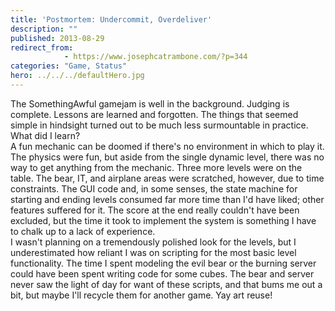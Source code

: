 ```yaml
---
title: 'Postmortem: Undercommit, Overdeliver'
description: ""
published: 2013-08-29
redirect_from: 
            - https://www.josephcatrambone.com/?p=344
categories: "Game, Status"
hero: ../../../defaultHero.jpg
---
```

The SomethingAwful gamejam is well in the background. Judging is complete. Lessons are learned and forgotten. The things that seemed simple in hindsight turned out to be much less surmountable in practice. What did I learn?  
A fun mechanic can be doomed if there's no environment in which to play it. The physics were fun, but aside from the single dynamic level, there was no way to get anything from the mechanic. Three more levels were on the table. The bear, IT, and airplane areas were scratched, however, due to time constraints. The GUI code and, in some senses, the state machine for starting and ending levels consumed far more time than I'd have liked; other features suffered for it. The score at the end really couldn't have been excluded, but the time it took to implement the system is something I have to chalk up to a lack of experience.  
I wasn't planning on a tremendously polished look for the levels, but I underestimated how reliant I was on scripting for the most basic level functionality. The time I spent modeling the evil bear or the burning server could have been spent writing code for some cubes. The bear and server never saw the light of day for want of these scripts, and that bums me out a bit, but maybe I'll recycle them for another game. Yay art reuse!
